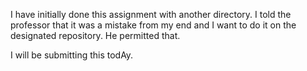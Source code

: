 I have initially done this assignment with another directory.
I told the professor that it was a mistake from my end and I
want to do it on the designated repository. He permitted that.



I will be submitting this todAy.